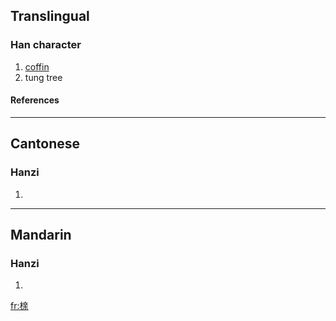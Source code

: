{{see|櫬}}

==Translingual==
===Han character===
{{Han char|rn=75|rad=木|as=09|sn=13|four=|canj=木卜廿木 (DYTD)}}
# [[coffin]]
# tung tree
====References====
{{Han ref|kx=0542.191|hdz=21254.180|uh=6987|ud=27015}}

----
==Cantonese==
===Hanzi===
{{yue-hanzi|jyut=|y=chan3}}
# {{defn|Cantonese}}

----
==Mandarin==
===Hanzi===
{{cmn-hanzi|tra=櫬|pin=[[chèn]] ([[chen4]])|wg=ch'en<sup>4</sup>}}
# {{defn|Mandarin}}

[[fr:榇]]